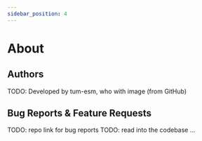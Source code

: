 ```yaml
---
sidebar_position: 4
---
```


# About

## Authors

TODO: Developed by tum-esm, who with image (from GitHub)

## Bug Reports & Feature Requests

TODO: repo link for bug reports
TODO: read into the codebase ...
